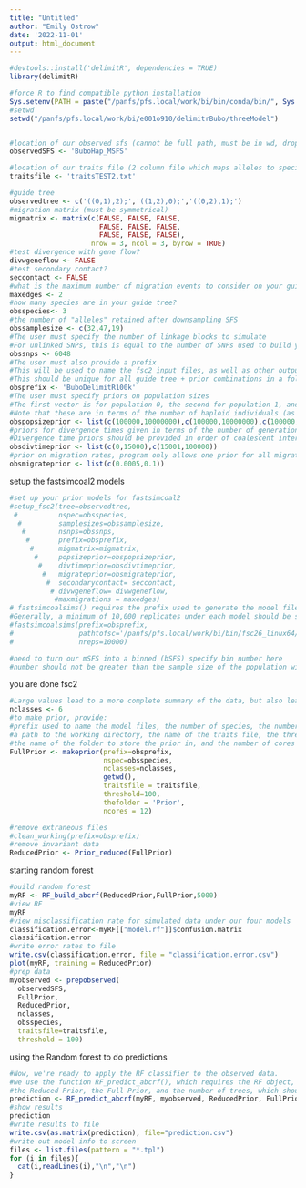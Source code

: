 ```yaml
---
title: "Untitled"
author: "Emily Ostrow"
date: '2022-11-01'
output: html_document
---
```


```r
#devtools::install('delimitR', dependencies = TRUE)
library(delimitR)

#force R to find compatible python installation
Sys.setenv(PATH = paste("/panfs/pfs.local/work/bi/bin/conda/bin/", Sys.getenv("PATH"), sep=":"))
#setwd
setwd("/panfs/pfs.local/work/bi/e001o910/delimitrBubo/threeModel")


#location of our observed sfs (cannot be full path, must be in wd, drop .obs file extension)
observedSFS <- 'BuboHap_MSFS'

#location of our traits file (2 column file which maps alleles to species, must be in wd)
traitsfile <- 'traitsTEST2.txt'

#guide tree
observedtree <- c('((0,1),2);','((1,2),0);','((0,2),1);')
#migration matrix (must be symmetrical)
migmatrix <- matrix(c(FALSE, FALSE, FALSE,
                      FALSE, FALSE, FALSE,
                      FALSE, FALSE, FALSE),
                    nrow = 3, ncol = 3, byrow = TRUE)
#test divergence with gene flow?
divwgeneflow <- FALSE
#test secondary contact?
seccontact <- FALSE
#what is the maximum number of migration events to consider on your guide tree?
maxedges <- 2
#how many species are in your guide tree?
obsspecies<- 3
#the number of "alleles" retained after downsampling SFS
obssamplesize <- c(32,47,19)
#The user must specify the number of linkage blocks to simulate
#For unlinked SNPs, this is equal to the number of SNPs used to build your observed SFS
obssnps <- 6048
#The user must also provide a prefix
#This will be used to name the fsc2 input files, as well as other output files
#This should be unique for all guide tree + prior combinations in a folder, or files will be overwritten
obsprefix <- 'BuboDelimitR100k'
#The user must specify priors on population sizes
#The first vector is for population 0, the second for population 1, and the third for population 2
#Note that these are in terms of the number of haploid individuals (as specified in the fsc2 documentation)
obspopsizeprior <- list(c(100000,10000000),c(100000,10000000),c(100000,10000000))
#priors for divergence times given in terms of the number of generations and must be supplied as a list of vectors
#Divergence time priors should be provided in order of coalescent interval
obsdivtimeprior <- list(c(0,15000),c(15001,100000))
#prior on migration rates, program only allows one prior for all migration rates in the default model sets
obsmigrateprior <- list(c(0.0005,0.1))
```

setup the fastsimcoal2 models
```r
#set up your prior models for fastsimcoal2
#setup_fsc2(tree=observedtree,
 #          nspec=obsspecies,
  #         samplesizes=obssamplesize,
   #        nsnps=obssnps,
    #       prefix=obsprefix,
     #      migmatrix=migmatrix,
      #     popsizeprior=obspopsizeprior,
       #    divtimeprior=obsdivtimeprior,
        #   migrateprior=obsmigrateprior,
         #  secondarycontact= seccontact,
          # divwgeneflow= divwgeneflow,
           #maxmigrations = maxedges)
# fastsimcoalsims() requires the prefix used to generate the model files, the path to fastsimcoal2, and # of reps 
#Generally, a minimum of 10,000 replicates under each model should be simulated.
#fastsimcoalsims(prefix=obsprefix,
#                pathtofsc='/panfs/pfs.local/work/bi/bin/fsc26_linux64/fsc26',
#                nreps=10000)

#need to turn our mSFS into a binned (bSFS) specify bin number here
#number should not be greater than the sample size of the population with the fewest samples, as this results in sparse sampling of the SFS
```


you are done fsc2
```r
#Large values lead to a more complete summary of the data, but also lead to a more sparsely sampled SFS and increased computation times
nclasses <- 6
#to make prior, provide:
#prefix used to name the model files, the number of species, the number of classes to be included in the SFS,
#a path to the working directory, the name of the traits file, the threshold,
#the name of the folder to store the prior in, and the number of cores to use.
FullPrior <- makeprior(prefix=obsprefix,
                       nspec=obsspecies,
                       nclasses=nclasses,
                       getwd(),
                       traitsfile = traitsfile,
                       threshold=100, 
                       thefolder = 'Prior',
                       ncores = 12)
```


```r
#remove extraneous files
#clean_working(prefix=obsprefix)
#remove invariant data
ReducedPrior <- Prior_reduced(FullPrior)
```
starting random forest
```r
#build random forest
myRF <- RF_build_abcrf(ReducedPrior,FullPrior,5000)
#view RF
myRF
#view misclassification rate for simulated data under our four models
classification.error<-myRF[["model.rf"]]$confusion.matrix
classification.error
#write error rates to file
write.csv(classification.error, file = "classification.error.csv")
plot(myRF, training = ReducedPrior)
#prep data
myobserved <- prepobserved(
  observedSFS,
  FullPrior,
  ReducedPrior,
  nclasses,
  obsspecies,
  traitsfile=traitsfile,
  threshold = 100)
```
using the Random forest to do predictions
```r
#Now, we're ready to apply the RF classifier to the observed data.
#we use the function RF_predict_abcrf(), which requires the RF object, the observed dataset,
#the Reduced Prior, the Full Prior, and the number of trees, which should match that used to construct the classifier
prediction <- RF_predict_abcrf(myRF, myobserved, ReducedPrior, FullPrior, 5000)
#show results
prediction
#write results to file
write.csv(as.matrix(prediction), file="prediction.csv")
#write out model info to screen
files <- list.files(pattern = "*.tpl")
for (i in files){
  cat(i,readLines(i),"\n","\n")
}
```
